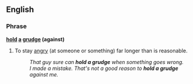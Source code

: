 ==English==

===Phrase===
'''[[hold]] [[a]] [[grudge]] (against)'''

# To stay [[angry]] (at someone or something) far longer than is reasonable.
#: ''That guy sure can '''hold a grudge''' when something goes wrong.''
#: ''I made a mistake.  That's not a good reason to '''hold a grudge''' against me.''